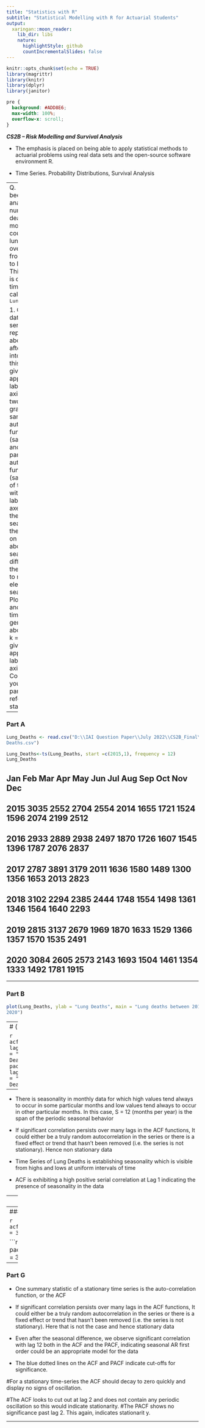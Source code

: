 ```yaml
---
title: "Statistics with R"
subtitle: "Statistical Modelling with R for Actuarial Students"
output:
  xaringan::moon_reader:
    lib_dir: libs
    nature:
      highlightStyle: github
      countIncrementalSlides: false
---
```


```r
knitr::opts_chunk$set(echo = TRUE)
library(magrittr)
library(knitr)
library(dplyr)
library(janitor)


```

```css
pre {
  background: #ADD8E6;
  max-width: 100%;
  overflow-x: scroll;
}
```

***CS2B – Risk Modelling and Survival Analysis ***


* The emphasis is placed on being able to apply statistical methods to actuarial problems using real data sets and the open-source software environment R. 

* Time Series. Probability Distributions, Survival Analysis

---
Q. 2) You have been asked to analyse the number of deaths per month in the country $X$ from lung 
disease over the period from Jan 2015 to Dec 2020. This information is contained in a time 
series called <tt>Lung_Deaths.csv<tt>.

1.  Convert the data into a time series format representing the above period after loading it into R. 
2.  Plot this time series giving appropriate labels for each axis.
3.   Plot, on two separate graphs, the sample autocorrelation function (sample ACF) and sample partial autocorrelation function (sample PACF) of the series with appropriate 
labelling of the axes. 
4.  Justify the presence of seasonality in the data based on (2.  and (3.   above.
5.  Apply seasonal differencing to the time series to remove the element of seasonality. 
6.   Plot the ACF and PACF of this time series generated in (5.  above up to lag k = 5 years, 
giving appropriate labels for each axis. 
7.  Comment on your plots in part (6.  , making reference to the stationarity.

---


### Part A
```r
Lung_Deaths <- read.csv("D:\\IAI Question Paper\\July 2022\\CS2B_Final\\Lung_
Deaths.csv")
```



```r

Lung_Deaths<-ts(Lung_Deaths, start =c(2015,1), frequency = 12)
Lung_Deaths
```
## Jan Feb Mar Apr May Jun Jul Aug Sep Oct Nov Dec
## 2015 3035 2552 2704 2554 2014 1655 1721 1524 1596 2074 2199 2512
## 2016 2933 2889 2938 2497 1870 1726 1607 1545 1396 1787 2076 2837
## 2017 2787 3891 3179 2011 1636 1580 1489 1300 1356 1653 2013 2823
## 2018 3102 2294 2385 2444 1748 1554 1498 1361 1346 1564 1640 2293
## 2019 2815 3137 2679 1969 1870 1633 1529 1366 1357 1570 1535 2491
## 2020 3084 2605 2573 2143 1693 1504 1461 1354 1333 1492 1781 1915

---

### Part B

```r
plot(Lung_Deaths, ylab = "Lung Deaths", main = "Lung deaths between 2015 and 
2020")
```

---
# (iiPart A

```r
acf(Lung_Deaths, lag.max = 30,main = "ACF of Lung Deaths")
pacf(Lung_Deaths, lag.max = 30,main = "PACF of Lung Deaths")
```

---

* There is seasonality in monthly data for which high values tend always to 
occur in some particular months and low values tend always to occur in other 
particular months. In this case, S = 12 (months per year) is the span of the 
periodic seasonal behavior
* If significant correlation persists over many lags in the ACF functions, It 
could either be a truly random autocorrelation in the series or there is a 
fixed effect or trend that hasn't been removed (i.e. the series is not 
stationary). Hence non stationary data

* Time Series of Lung Deaths is establishing seasonality which is visible 
from highs and lows at uniform intervals of time
* ACF is exhibiting a high positive serial correlation at Lag 1 indicating 
the presence of seasonality in the data

---
### Part E

```r
diff12=diff(Lung_Deaths, lag = 12, differences=1)
plot(diff12)

````

---
### Part F

```r
acf(diff12,lag.max = 30)
```


```r
pacf(diff12,lag.max = 30)
````

---

### Part G

* One summary statistic of a stationary time series is the auto-correlation function, or the ACF

* If significant correlation persists over many lags in the ACF functions, It could either be a truly random autocorrelation in the series or there is a fixed effect or trend that hasn't been removed (i.e. the series is not stationary). Here that is not the case and hence stationary data


* Even after the seasonal difference, we observe significant correlation with 
lag 12 both in the ACF and the PACF, indicating seasonal AR first order could 
be an appropriate model for the data

* The blue dotted lines on the ACF and PACF indicate cut-offs for significance.

#For a stationary time-series the ACF should decay to zero quickly and display no signs of oscillation.

#The ACF looks to cut out at lag 2 and does not contain any periodic oscillation so this would indicate stationarity.
#The PACF shows no significance past lag 2. This again, indicates stationarit
y.

---
